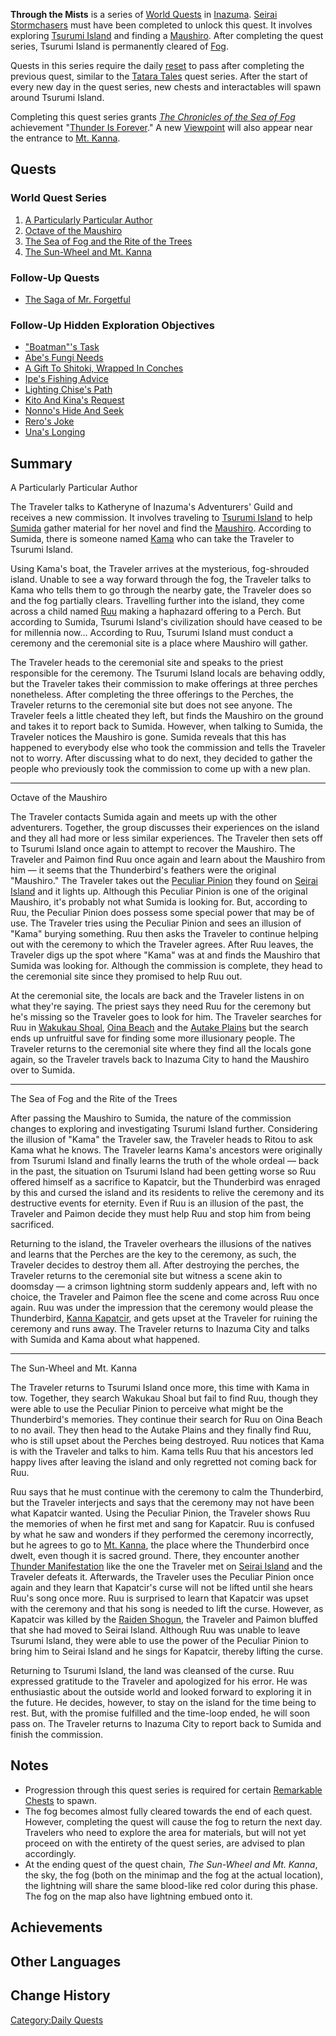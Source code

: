 {{Chapter Infobox
|type            = World
|image           = World Quest Through the Mists.jpg
|region          = Inazuma
|prev            = Seirai Stormchasers
}}
'''Through the Mists''' is a series of [[World Quest]]s in [[Inazuma]]. [[Seirai Stormchasers]] must have been completed to unlock this quest. It involves exploring [[Tsurumi Island]] and finding a [[Maushiro]]. After completing the quest series, Tsurumi Island is permanently cleared of [[Fog]].

Quests in this series require the daily [[reset]] to pass after completing the previous quest, similar to the [[Tatara Tales]] quest series. After the start of every new day in the quest series, new chests and interactables will spawn around Tsurumi Island.

Completing this quest series grants ''[[The Chronicles of the Sea of Fog]]'' achievement "[[Thunder Is Forever]]." A new [[Viewpoints#Tsurumi Island: Tsurumi Island|Viewpoint]] will also appear near the entrance to [[Mt. Kanna]].

==Quests==
===World Quest Series===
# [[A Particularly Particular Author]]
# [[Octave of the Maushiro]]
# [[The Sea of Fog and the Rite of the Trees]]
# [[The Sun-Wheel and Mt. Kanna]]

===Follow-Up Quests===
* [[The Saga of Mr. Forgetful]]

===Follow-Up Hidden Exploration Objectives===
* [["Boatman"'s Task]]
* [[Abe's Fungi Needs]]
* [[A Gift To Shitoki, Wrapped In Conches]]
* [[Ipe's Fishing Advice]]
* [[Lighting Chise's Path]]
* [[Kito And Kina's Request]]
* [[Nonno's Hide And Seek]]
* [[Rero's Joke]]
* [[Una's Longing]]

==Summary==
;A Particularly Particular Author
The Traveler talks to Katheryne of Inazuma's Adventurers' Guild and receives a new commission. It involves traveling to [[Tsurumi Island]] to help [[Sumida]] gather material for her novel and find the [[Maushiro]]. According to Sumida, there is someone named [[Kama]] who can take the Traveler to Tsurumi Island.

Using Kama's boat, the Traveler arrives at the mysterious, fog-shrouded island. Unable to see a way forward through the fog, the Traveler talks to Kama who tells them to go through the nearby gate, the Traveler does so and the fog partially clears. Travelling further into the island, they come across a child named [[Ruu]] making a haphazard offering to a Perch. But according to Sumida, Tsurumi Island's civilization should have ceased to be for millennia now... According to Ruu, Tsurumi Island must conduct a ceremony and the ceremonial site is a place where Maushiro will gather.

The Traveler heads to the ceremonial site and speaks to the priest responsible for the ceremony. The Tsurumi Island locals are behaving oddly, but the Traveler takes their commission to make offerings at three perches nonetheless. After completing the three offerings to the Perches, the Traveler returns to the ceremonial site but does not see anyone. The Traveler feels a little cheated they left, but finds the Maushiro on the ground and takes it to report back to Sumida. However, when talking to Sumida, the Traveler notices the Maushiro is gone. Sumida reveals that this has happened to everybody else who took the commission and tells the Traveler not to worry. After discussing what to do next, they decided to gather the people who previously took the commission to come up with a new plan.

----

;Octave of the Maushiro
The Traveler contacts Sumida again and meets up with the other adventurers. Together, the group discusses their experiences on the island and they all had more or less similar experiences. The Traveler then sets off to Tsurumi Island once again to attempt to recover the Maushiro. The Traveler and Paimon find Ruu once again and learn about the Maushiro from him &mdash; it seems that the Thunderbird's feathers were the original "Maushiro." The Traveler takes out the [[Peculiar Pinion]] they found on [[Seirai Island]] and it lights up. Although this Peculiar Pinion is one of the original Maushiro, it's probably not what Sumida is looking for. But, according to Ruu, the Peculiar Pinion does possess some special power that may be of use. The Traveler tries using the Peculiar Pinion and sees an illusion of "Kama" burying something. Ruu then asks the Traveler to continue helping out with the ceremony to which the Traveler agrees. After Ruu leaves, the Traveler digs up the spot where "Kama" was at and finds the Maushiro that Sumida was looking for. Although the commission is complete, they head to the ceremonial site since they promised to help Ruu out.

At the ceremonial site, the locals are back and the Traveler listens in on what they're saying. The priest says they need Ruu for the ceremony but he's missing so the Traveler goes to look for him. The Traveler searches for Ruu in [[Wakukau Shoal]], [[Oina Beach]] and the [[Autake Plains]] but the search ends up unfruitful save for finding some more illusionary people. The Traveler returns to the ceremonial site where they find all the locals gone again, so the Traveler travels back to Inazuma City to hand the Maushiro over to Sumida.

----

;The Sea of Fog and the Rite of the Trees
After passing the Maushiro to Sumida, the nature of the commission changes to exploring and investigating Tsurumi Island further. Considering the illusion of "Kama" the Traveler saw, the Traveler heads to Ritou to ask Kama what he knows. The Traveler learns Kama's ancestors were originally from Tsurumi Island and finally learns the truth of the whole ordeal &mdash; back in the past, the situation on Tsurumi Island had been getting worse so Ruu offered himself as a sacrifice to Kapatcir, but the Thunderbird was enraged by this and cursed the island and its residents to relive the ceremony and its destructive events for eternity. Even if Ruu is an illusion of the past, the Traveler and Paimon decide they must help Ruu and stop him from being sacrificed.

Returning to the island, the Traveler overhears the illusions of the natives and learns that the Perches are the key to the ceremony, as such, the Traveler decides to destroy them all. After destroying the perches, the Traveler returns to the ceremonial site but witness a scene akin to doomsday &mdash; a crimson lightning storm suddenly appears and, left with no choice, the Traveler and Paimon flee the scene and come across Ruu once again. Ruu was under the impression that the ceremony would please the Thunderbird, [[Kanna Kapatcir]], and gets upset at the Traveler for ruining the ceremony and runs away. The Traveler returns to Inazuma City and talks with Sumida and Kama about what happened.

----

;The Sun-Wheel and Mt. Kanna
The Traveler returns to Tsurumi Island once more, this time with Kama in tow. Together, they search Wakukau Shoal but fail to find Ruu, though they were able to use the Peculiar Pinion to perceive what might be the Thunderbird's memories. They continue their search for Ruu on Oina Beach to no avail. They then head to the Autake Plains and they finally find Ruu, who is still upset about the Perches being destroyed. Ruu notices that Kama is with the Traveler and talks to him. Kama tells Ruu that his ancestors led happy lives after leaving the island and only regretted not coming back for Ruu.

Ruu says that he must continue with the ceremony to calm the Thunderbird, but the Traveler interjects and says that the ceremony may not have been what Kapatcir wanted. Using the Peculiar Pinion, the Traveler shows Ruu the memories of when he first met and sang for Kapatcir. Ruu is confused by what he saw and wonders if they performed the ceremony incorrectly, but he agrees to go to [[Mt. Kanna]], the place where the Thunderbird once dwelt, even though it is sacred ground. There, they encounter another [[Thunder Manifestation]] like the one the Traveler met on [[Seirai Island]] and the Traveler defeats it. Afterwards, the Traveler uses the Peculiar Pinion once again and they learn that Kapatcir's curse will not be lifted until she hears Ruu's song once more. Ruu is surprised to learn that Kapatcir was upset with the ceremony and that his song is needed to lift the curse. However, as Kapatcir was killed by the [[Raiden Shogun]], the Traveler and Paimon bluffed that she had moved to Seirai Island. Although Ruu was unable to leave Tsurumi Island, they were able to use the power of the Peculiar Pinion to bring him to Seirai Island and he sings for Kapatcir, thereby lifting the curse.

Returning to Tsurumi Island, the land was cleansed of the curse. Ruu expressed gratitude to the Traveler and apologized for his error. He was enthusiastic about the outside world and looked forward to exploring it in the future. He decides, however, to stay on the island for the time being to rest. But, with the promise fulfilled and the time-loop ended, he will soon pass on. The Traveler returns to Inazuma City to report back to Sumida and finish the commission.

==Notes==
* Progression through this quest series is required for certain [[Remarkable Chests]] to spawn.
* The fog becomes almost fully cleared towards the end of each quest. However, completing the quest will cause the fog to return the next day. Travelers who need to explore the area for materials, but will not yet proceed on with the entirety of the quest series, are advised to plan accordingly.
* At the ending quest of the quest chain, ''The Sun-Wheel and Mt. Kanna'', the sky, the fog (both on the minimap and the fog at the actual location), the lightning will share the same blood-like red color during this phase. The fog on the map also have lightning embued onto it.

==Achievements==
{{Achievement Topic Table|quest=Through the Mists|requirements=1}}

==Other Languages==
{{Other Languages
|en      = Through the Mists
|zhs     = 雾海纪行
|zhs_rm  = Wù Hǎi Jìxíng
|zht     = 霧海紀行
|zht_rm  = Wù Hǎi Jìxíng
|zh_tl   = Sea of Fog Travel Notes
|ja      = 霧海紀行
|ja_rm   = Mukai Kikou
|ja_tl   = Sea of Fog Travel Journal
|ko      = 안개 바다 기행
|ko_rm   = Angae Bada Gihaeng
|ko_tl   = Sea of Fog Travel
|es      = A través de la niebla
|es_tl   = 
|fr      = Chroniques de la mer de brouillard
|fr_tl   = Chronicles of the Sea of Fog
|ru      = Сквозь туман
|ru_tl   = Through the Mist
|th      = บันทึกแห่งทะเลหมอก
|th_rm   = 
|th_tl   = 
|vi      = Nhật Ký Hành Trình Của Biển Sương Mù
|vi_tl   = The Sea of Mist's Journey Diary
|de      = Die Reise durch das Nebelmeer
|de_tl   = The Journey through the Sea of Fog
|id      = Perjalanan Melalui Kabut
|id_tl   = Journey Through the Mist
|pt      = As Crônicas do Mar de Neblina
|pt_tl   = The Chronicles of the Sea of ​​Mist
}}

==Change History==
{{Change History|2.2}}

[[Category:Daily Quests]]